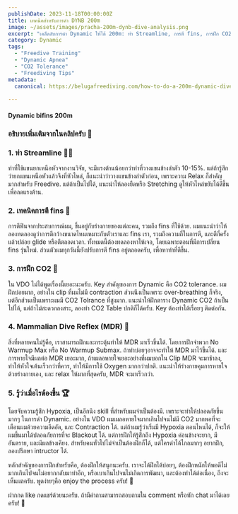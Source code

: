 ```yaml
---
publishDate: 2023-11-18T00:00:00Z
title: เทคนิคสำหรับการดำ DYNB 200m
image: ~/assets/images/pracha-200m-dynb-dive-analysis.png
excerpt: "เคล็ดลับการดำ Dynamic ให้ได้ 200m: ท่า Streamline, การตี fins, การฝึก CO2, การกระตุ้น Mammalian Dive Reflex และการรับรู้ Hypoxia"
category: Dynamic
tags:
  - "Freedive Training"
  - "Dynamic Apnea"
  - "CO2 Tolerance"
  - "Freediving Tips"
metadata:
  canonical: https://belugafreediving.com/how-to-do-a-200m-dynamic-dive
  
---
```


#### Dynamic bifins 200m
<YouTube id="bXSkIYmnOqY"/>

### อธิบายเพิ่มเติมจากในคลิปครับ 🌊

### 1. ท่า Streamline 🏊‍♂️
ท่าที่ใช้แขนยกเหนือหัวจากงานวิจัย, จะมีแรงต้านน้อยกว่าท่าที่วางแขนข้างลำตัว 10-15%. แต่ถ้ารู้สึกว่ายกแขนเหนือหัวแล้วจึงที่หัวไหล่, ก็แนะนำว่าวางแขนข้างลำตัวก่อน, เพราะความ Relax ก็สำคัญมากสำหรับ Freedive. แต่ถ้าเป็นไปได้, แนะนำให้ลองยืดหรือ Stretching ดูให้หัวไหล่ขยับได้ดีขึ้นเพื่อลดแรงต้าน.

### 2. เทคนิคการตี fins 🐠
การตีฟินจากประสบการณ์ผม, ขึ้นอยู่กับร่างกายของแต่ละคน, รวมถึง fins ที่ใช้ด้วย. ผมแนะนำว่าให้ลองทดลองดูว่าการตีกว้างขนาดไหนเหมาะกับตัวเราและ fins เรา, รวมถึงความถี่ในการตี, และตีกี่ครั้งแล้วปล่อย glide หรือตีตลอดเวลา. ทั้งหมดนี้ต้องทดลองหาให้เจอ, โดยเฉพาะตอนที่มีการเปลี่ยน fins รุ่นใหม่. ส่วนตัวผมทุกวันนี้ยังปรับการตี fins อยู่ตลอดครับ, เพื่อหาท่าที่ดีขึ้น.

### 3. การฝึก CO2 💨
ใน VDO ไม่ได้พูดเรื่องนี้เยอะนะครับ. Key สำคัญของการ Dynamic คือ CO2 tolerance. ผมฝึกบ่อยมาก, อย่างใน clip ที่ผมไม่มี contraction ส่วนนึงเป็นเพราะ over-breathing ก็จริง, แต่อีกส่วนเป็นเพราะผมมี CO2 Tolrance ที่สูงมาก. แนะนำให้ฝึกตาราง Dynamic CO2 ถ้าเป็นไปได้, แต่ถ้าไม่สะดวกลงสระ, ลองทำ CO2 Table ปกติก็ได้ครับ. Key ต้องทำได้เรื่อยๆ ติดต่อกัน.

### 4. Mammalian Dive Reflex (MDR) 🐬
สิ่งที่หลายคนไม่รู้คือ, เราสามารถฝึกและกระตุ้นทำให้ MDR มาเร็วขึ้นได้. โดยการฝึกจำพวก No Warmup Max หรือ No Warmup Submax. ถ้าทำบ่อยๆอาจจะทำให้ MDR มาไว้ขึ้นได้. และการหายใจมีผลต่อ MDR เยอะมาก, ถ้าเผลอหายใจเยอะอย่างที่ผมบอกใน Clip MDR จะมาช้าลง, ทำให้หัวใจเต้นเร็วกว่าที่ควร, ทำให้มีการใช้ Oxygen มากกว่าปกติ. แนะนำให้ร่างกายคุมการหายใจด้วยร่างกายเอง, และ relax ให้มากที่สุดครับ, MDR จะมาเร็วกว่า.

### 5. รู้ว่าเมื่อไรต้องขึ้น 🏆
โดยจับความรู้สึก Hypoxia, เป็นอีกนึง skill ที่สำหรับผมจำเป็นต้องมี. เพราะจะทำให้ปลอดภัยขึ้นมากๆ ในการดำ Dynamic. อย่างใน VDO ผมเผลอหายใจมากเกินไปจนไม่มี CO2 มากพอที่จะเตือนผมด้วยความอึดอัด, และ Contraction ได้. แต่ถ้าผมรู้ว่าเริ่มมี Hypoxia ตอนไหนได้, ก็จะให้ผมขึ้นมาได้ปลอดภัยการที่จะ Blackout ได้. แต่การฝึกให้รู้สึกถึง Hypoxia ค่อนข้างจะยาก, มีอันตราย, และมีผลข้างเคียง. สำหรับคนทั่วไปไม่จำเป็นต้องฝึกก็ได้, แต่ใครดำได้ไกลมากๆ อยากฝึก, ลองปรึกษา intructor ได้.

หลักสำคัญของการฝึกสำหรับคือ, ต้องฝึกให้สนุกนะครับ. เราจะได้ฝึกได้บ่อยๆ, ต้องฝึกหนักให้พอดีไม่มากเกินไปจนไม่อยากกลับมาทำอีก, หรือเบาเกินไปจนไม่เกิดการพัฒนา, และต้องทำได้ต่อเนื่อง, ถีงจะเห็นผลครับ. พูดง่ายๆคือ enjoy the process ครับ! 🌟

ฝากกด like กดแชร์ด้วยนะครับ. ถ้ามีคำถามสามารถสอบถามใน comment หรือทัก chat มาได้เลยครับ! 💬





